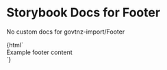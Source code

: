 

# Storybook Docs for Footer

<Meta title="govtnz-import/Footer" />

No custom docs for govtnz-import/Footer

<Preview>
  <Story name="Footer" height="100px">
    {html`
      <footer class="g-footer" role="contentinfo">
        Example footer content
      </footer>
    `}
  </Story>
</Preview>

